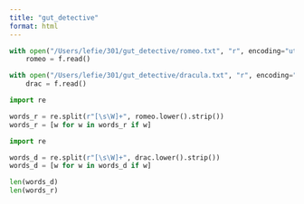 ```yaml
---
title: "gut_detective"
format: html
---
```


```python
with open("/Users/lefie/301/gut_detective/romeo.txt", "r", encoding="utf-8") as f:
    romeo = f.read()
```

```python
with open("/Users/lefie/301/gut_detective/dracula.txt", "r", encoding="utf-8") as f:
    drac = f.read()
```

```python
import re

words_r = re.split(r"[\s\W]+", romeo.lower().strip()) 
words_r = [w for w in words_r if w] 
```

```python
import re

words_d = re.split(r"[\s\W]+", drac.lower().strip()) 
words_d = [w for w in words_d if w] 
```

```python
len(words_d)
len(words_r)


```
